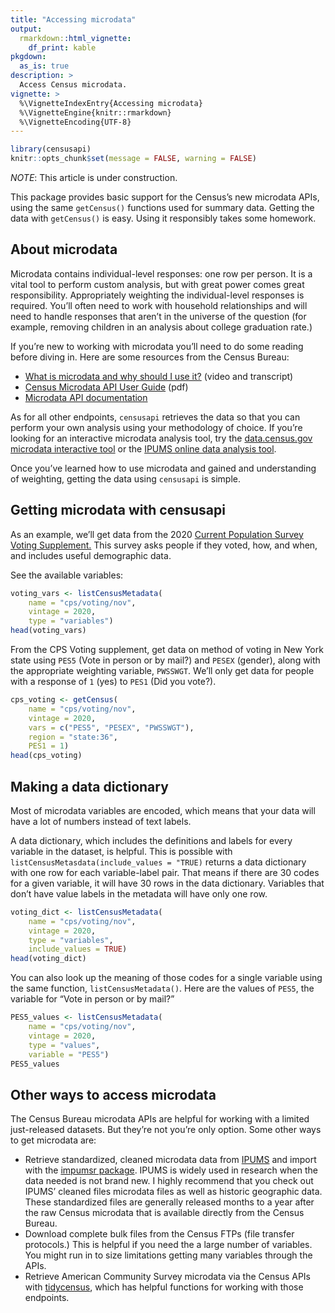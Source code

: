 ```yaml
---
title: "Accessing microdata"
output: 
  rmarkdown::html_vignette:
    df_print: kable
pkgdown:
  as_is: true
description: >
  Access Census microdata.
vignette: >
  %\VignetteIndexEntry{Accessing microdata}
  %\VignetteEngine{knitr::rmarkdown}
  %\VignetteEncoding{UTF-8}
---
```


```r
library(censusapi)
knitr::opts_chunk$set(message = FALSE, warning = FALSE)
```

*NOTE*: This article is under construction.

This package provides basic support for the Census's new microdata APIs, using the same `getCensus()` functions used for summary data. Getting the data with `getCensus()` is easy. Using it responsibly takes some homework.

## About microdata

Microdata contains individual-level responses: one row per person. It is a vital tool to perform custom analysis, but with great power comes great responsibility. Appropriately weighting the individual-level responses is required. You'll often need to work with household relationships and will need to handle responses that aren't in the universe of the question (for example, removing children in an analysis about college graduation rate.)

If you're new to working with microdata you'll need to do some reading before diving in. Here are some resources from the Census Bureau:

* [What is microdata and why should I use it?](https://www.census.gov/data/academy/data-gems/2020/what-is-microdata-and-why-should-i-use-it.html) (video and transcript)
* [Census Microdata API User Guide](https://www.census.gov/data/developers/guidance/microdata-api-user-guide.What_is_Public_Use_Microdata.html) (pdf)
* [Microdata API documentation](https://www.census.gov/data/developers/data-sets/census-microdata-api.html)

As for all other endpoints, `censusapi` retrieves the data so that you can perform your own analysis using your methodology of choice. If you're looking for an interactive microdata analysis tool, try the [data.census.gov microdata interactive tool](https://data.census.gov/mdat/#/) or the [IPUMS online data analysis tool](https://cps.ipums.org/cps/sda.shtml).

Once you've learned how to use microdata and gained and understanding of weighting, getting the data using `censusapi` is simple.


## Getting microdata with censusapi
As an example, we'll get data from the 2020 [Current Population Survey Voting Supplement.](https://www.census.gov/data/developers/data-sets/census-microdata-api/cps/voting.html) This survey asks people if they voted, how, and when, and includes useful demographic data.

See the available variables:

```r
voting_vars <- listCensusMetadata(
	name = "cps/voting/nov",
	vintage = 2020,
	type = "variables")
head(voting_vars)
```


From the CPS Voting supplement, get data on method of voting in New York state using `PES5` (Vote in person or by mail?) and `PESEX` (gender), along with the appropriate weighting variable, `PWSSWGT`. We'll only get data for people with a response of `1` (yes) to `PES1` (Did you vote?).

```r
cps_voting <- getCensus(
	name = "cps/voting/nov",
	vintage = 2020,
	vars = c("PES5", "PESEX", "PWSSWGT"),
	region = "state:36",
	PES1 = 1)
head(cps_voting)
```

## Making a data dictionary

Most of microdata variables are encoded, which means that your data will have a lot of numbers instead of text labels.

A data dictionary, which includes the definitions and labels for every variable in the dataset, is helpful. This is possible with `listCensusMetasdata(include_values = "TRUE)` returns a data dictionary with one row for each variable-label pair. That means if there are 30 codes for a given variable, it will have 30 rows in the data dictionary. Variables that don't have value labels in the metadata will have only one row.


```r
voting_dict <- listCensusMetadata(
	name = "cps/voting/nov",
	vintage = 2020,
	type = "variables",
	include_values = TRUE)
head(voting_dict)
```


You can also look up the meaning of those codes for a single variable using the same function, `listCensusMetadata()`. Here are the values of `PES5`, the variable for "Vote in person or by mail?"

```r
PES5_values <- listCensusMetadata(
	name = "cps/voting/nov",
	vintage = 2020,
	type = "values",
	variable = "PES5")
PES5_values
```


## Other ways to access microdata

The Census Bureau microdata APIs are helpful for working with a limited just-released datasets. But they're not you're only option. Some other ways to get microdata are:

* Retrieve standardized, cleaned microdata data from [IPUMS](https://www.ipums.org/) and import with the [impumsr package](https://tech.popdata.org/ipumsr/). IPUMS is widely used in research when the data needed is not brand new. I highly recommend that you check out IPUMS' cleaned files microdata files as well as historic geographic data. These standardized files are generally released months to a year after the raw Census microdata that is available directly from the Census Bureau.
* Download complete bulk files from the Census FTPs (file transfer protocols.) This is helpful if you need the a large number of variables. You might run in to size limitations getting many variables through the APIs.
* Retrieve American Community Survey microdata via the Census APIs with [tidycensus](https://walker-data.com/tidycensus/articles/pums-data.html), which has helpful functions for working with those endpoints.

